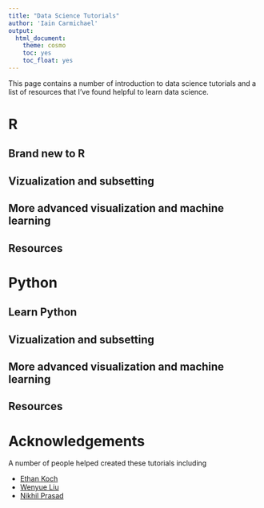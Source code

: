 ```yaml
---
title: "Data Science Tutorials"
author: 'Iain Carmichael'
output:
  html_document:
    theme: cosmo
    toc: yes
    toc_float: yes
---
```



This page contains a number of introduction to data science tutorials and a list of resources that I've found helpful to learn data science.


# R

## Brand new to R

## Vizualization and subsetting


## More advanced visualization and machine learning

## Resources

# Python

## Learn Python

## Vizualization and subsetting


## More advanced visualization and machine learning

## Resources


# Acknowledgements

A number of people helped created these tutorials including

- [Ethan Koch](https://www.linkedin.com/in/ethan-koch-25668b113/)
- [Wenyue Liu](https://www.linkedin.com/in/bismarckliu/)
- [Nikhil Prasad](https://www.linkedin.com/in/globmont/)

